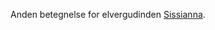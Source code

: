 {{title:Elverfruen}}
{{author:Laura Holmegaard}}
{{timestamp:2009-09-19T09:18:43Z}}
{{copyright:Elverfruen}}
Anden betegnelse for elvergudinden [[Sissianna]].